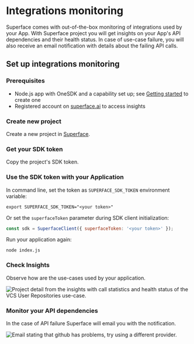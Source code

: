 # Integrations monitoring

Superface comes with out-of-the-box monitoring of integrations used by your App. With Superface project you will get insights on your App's API dependencies and their health status. In case of use-case failure, you will also receive an email notification with details about the failing API calls.

## Set up integrations monitoring

### Prerequisites

- Node.js app with OneSDK and a capability set up; see [Getting&nbsp;started](../getting-started.mdx) to create one
- Registered account on [superface.ai](https://superface.ai/) to access insights

<div class="count-steps-h3">

### Create new project

Create a new project in [Superface](/insights).

<!-- TODO: screenshot -->

### Get your SDK token

Copy the project's SDK token.

### Use the SDK token with your Application

In command line, set the token as `SUPERFACE_SDK_TOKEN` environment variable:

```shell
export SUPERFACE_SDK_TOKEN="<your token>"
```

Or set the `superfaceToken` parameter during SDK client initialization:

```javascript
const sdk = SuperfaceClient({ superfaceToken: '<your token>' });
```

Run your application again:

```shell
node index.js
```

### Check Insights

Observe how are the use-cases used by your application.

![Project detail from the insights with call statistics and health status of the VCS User Repositories use-case.](../../assets/integrations-monitoring-dashboard.png)

### Monitor your API dependencies

In the case of API failure Superface will email you with the notification.

![Email stating that github has problems, try using a different provider.](../../assets/integrations-monitoring-email.png)

</div>

<!-- TODO: Publish other topics first

## Next steps

This covers basic usage of the Superface and OneSDK. Start using Superface capabilities with your existing apps or check out the following topics.

### Install other capabilities

Lorem ipsum.

### Configure additional providers

Lorem ipsum.

### Setup failover

Lorem ipsum.

### Add custom capabilities

If you need a capability which is not available in the catalog, see [How to create a capability](./how-to-create.md) guide to make a custom capability from scratch.

-->
